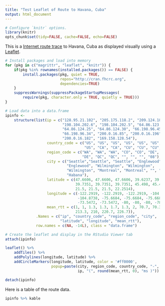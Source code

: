 ```yaml
---
title: "Test Leaflet of Route to Havana, Cuba"
output: html_document
---
```


```r
# Configure `knitr` options.
library(knitr)
opts_chunk$set(tidy=FALSE, cache=FALSE, echo=FALSE)
```

This is a [Internet route trace](https://en.wikipedia.org/wiki/Traceroute)
to Havana, Cuba as displayed visually using a [Leaflet](http://leafletjs.com/).

```r
# Install packages and load into memory
for (pkg in c("magrittr", "leaflet", "knitr")) {
    if(pkg %in% rownames(installed.packages()) == FALSE) {
        install.packages(pkg, quiet = TRUE, 
                         repos="http://cran.fhcrc.org",
                         dependencies=TRUE)
    }
    suppressWarnings(suppressPackageStartupMessages(
        require(pkg, character.only = TRUE, quietly = TRUE)))
}

# Load data into a data.frame
ipinfo <-
    structure(list(ip = c("128.95.21.102", "205.175.118.2", "209.124.188.132",
                          "198.104.202.6", "198.104.202.5", "64.86.123.41", 
                          "64.86.124.25", "64.86.124.30", "66.198.96.45", 
                          "66.198.96.34", "200.0.16.85", "200.0.16.196", 
                          "200.0.16.182", "169.158.128.54"), 
                   country_code = c("US", "US", "US", "US", "US", "US", "US", 
                                    "US", "CA", "CA", "CU", "CU", "CU", "CU"), 
                   region_code = c("WA", "WA", "WA", "CO", "CO", "DE", "DE", 
                                   "DE", "QC", "QC", "", "", "", "08"), 
                   city = c("Seattle","Seattle", "Seattle", "Englewood", 
                            "Englewood", "Wilmington", "Wilmington", 
                            "Wilmington", "Montreal", "Montreal", "", "", "", 
                            "Habana"), 
                   latitude = c(47.6606, 47.6606, 47.6606, 39.6237, 39.6237, 
                                39.7351, 39.7351, 39.7351, 45.498, 45.498, 
                                21.5, 21.5, 21.5, 22.2514), 
                   longitude = c(-122.2919, -122.2919, -122.2919, -104.8738, 
                                 -104.8738, -75.6684, -75.6684, -75.6684, 
                                 -73.5472, -73.5472, -80, -80, -80, -78.9131), 
                   mean_rtt = c(1, 1, 1.3, 1.3, 1.7, 1.3, 2, 70.7, 70.3, 261.7, 
                                213.3, 210, 220.7, 226.7)), 
              .Names = c("ip", "country_code", "region_code", "city", 
                         "latitude", "longitude", "mean_rtt"), 
              row.names = c(NA, -14L), class = "data.frame")

# Create the leaflet and display in the RStudio Viewer tab
attach(ipinfo)

leaflet() %>%
    addTiles() %>%
    addPolylines(longitude, latitude) %>%
    addCircleMarkers(longitude, latitude, color = '#ff0000',
                     popup=paste(city, region_code, country_code, "-",
                                 ip, "(", round(mean_rtt, 0), "ms )"))

detach(ipinfo)
```

Here is a table of the route data.

```r
ipinfo %>% kable
```
